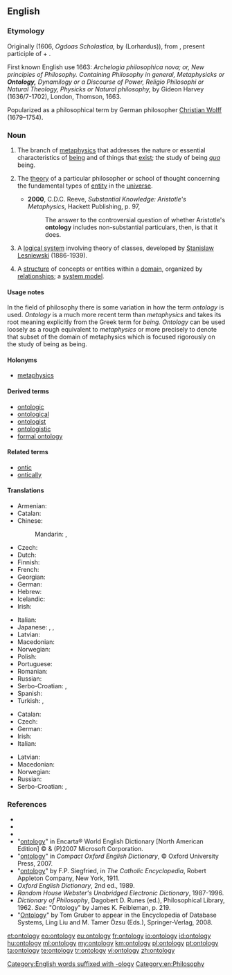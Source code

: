 ==English==

{{wikipedia}}

===Etymology===
Originally {{etyl|la}} {{term|ontologia|lang=la}} (1606, ''Ogdoas Scholastica,'' by {{w|Jacob Lorhard}} (Lorhardus)), from {{etyl|grc}} {{term|ὤν||on|lang=grc}}, present participle of {{term|εἰμί||being, existing, essence|lang=grc}} + {{term|λόγος|tr=[[logos]]||account|lang=grc}}.

First known English use 1663: ''Archelogia philosophica nova; or, New principles of Philosophy. Containing Philosophy in general, Metaphysicks or '''Ontology,''' Dynamilogy or a Discourse of Power, Religio Philosophi or Natural Theology, Physicks or Natural philosophy,'' by Gideon Harvey (1636/7-1702), London, Thomson, 1663.

Popularized as a philosophical term by German philosopher [[w:Christian Wolff (philosopher)|Christian Wolff]] (1679–1754).

===Noun===
{{en-noun|ontolog|ies}}

# {{uncountable|philosophy}} The branch of [[metaphysics]] that addresses the nature or essential characteristics of [[being]] and of things that [[exist]]; the study of being ''[[qua]]'' being.
# {{countable|philosophy}} The [[theory]] of a particular philosopher or school of thought concerning the fundamental types of [[entity]] in the [[universe]].
#* '''2000''', C.D.C. Reeve, ''Substantial Knowledge: Aristotle's Metaphysics'', Hackett Publishing, p. 97,
#*: The answer to the controversial question of whether Aristotle's '''ontology''' includes non-substantial particulars, then, is that it does.
# {{logic}} A [[logical system]] involving theory of classes, developed by [[w:Stanislaw_Lesniewski|Stanislaw Lesniewski]] (1886-1939).
# {{context|computer science|information science}} A [[structure]] of concepts or entities within a [[domain]], organized by [[relationship]]s; a [[system model]].

====Usage notes====
In the field of philosophy there is some variation in how the term ''ontology'' is used.  ''Ontology'' is a much more recent term than ''metaphysics'' and takes its root meaning explicitly from the Greek term for ''being.''  ''Ontology'' can be used loosely as a rough equivalent to ''metaphysics'' or more precisely to denote that subset of the domain of metaphysics which is focused rigorously on the study of being as being.

====Holonyms====
* [[metaphysics]]

====Derived terms====
* [[ontologic]]
* [[ontological]]
* [[ontologist]]
* [[ontologistic]]
* [[formal ontology]]

====Related terms====
* [[ontic]]
* [[ontically]]

====Translations====
{{trans-top|study of being}}
* Armenian: {{t-|hy|գոյաբանություն|tr=goyabanutʿyun|sc=Armn}}
* Catalan: {{t-|ca|ontologia|f}}
* Chinese:
*: Mandarin: {{t|cmn|本體論|sc=Hani}}, {{t|cmn|本体论|tr=běntǐlùn|sc=Hani}}
* Czech: {{t+|cs|ontologie|f}}
* Dutch: {{t+|nl|ontologie}}
* Finnish: {{t+|fi|ontologia}}
* French: {{t+|fr|ontologie|f}}
* Georgian: {{t-|ka|ონთოლოგია|tr=ont'ologia|sc=Geor}}
* German: {{t+|de|Ontologie|f}}
* Hebrew: {{t+|he|אונטולוגיה|tr=ontológia|f}}
* Icelandic: {{t-|is|verufræði|f}}
* Irish: {{t-|ga|ointeolaíocht|f}}
{{trans-mid}}
* Italian: {{t+|it|ontologia|f}}
* Japanese: {{t-|ja|存在論|tr=そんざいろん, sonzairon|sc=Jpan}}, {{t-|ja|オントロジー|tr=ontorojī|sc=Jpan}}, {{t-|ja|本体論|tr=ほんたいろん, hontairon|sc=Jpan}}
* Latvian: {{t-|lv|ontoloģija|f}}
* Macedonian: {{t-|mk|онтологија|f|tr=ontológija|sc=Cyrl}}
* Norwegian: {{t-|no|ontologi|m}}
* Polish: {{t+|pl|ontologia}}
* Portuguese: {{t+|pt|ontologia|f}}
* Romanian: {{t-|ro|ontologie}}
* Russian: {{t+|ru|онтология|f|tr=ontológija|sc=Cyrl}}
* Serbo-Croatian: {{t-|sh|ontologija|f|alt=ontològija}}, {{t-|sh|онтологија|f}}
* Spanish: {{t+|es|ontología|f}}
* Turkish: {{t-|tr|varlık felsefesi}}, {{t+|tr|ontoloji}}
{{trans-bottom}}

{{trans-top|system model in computer science}}
* Catalan: {{t-|ca|ontologia|f}}
* Czech: {{t+|cs|ontologie|f}}
* German: {{t+|de|Ontologie|f}}
* Irish: {{t-|ga|ointeolaíocht|f}}
* Italian: {{t+|it|ontologia|f}}
{{trans-mid}}
* Latvian: {{t-|lv|ontoloģija|f}}
* Macedonian: {{t-|mk|онтологија|f|tr=ontológija|sc=Cyrl}}
* Norwegian: {{t-|no|ontologi|m}}
* Russian: {{t+|ru|онтология|f|tr=ontológija|sc=Cyrl}}
* Serbo-Croatian: {{t-|sh|ontologija|f|alt=ontològija}}, {{t-|sh|онтологија|f}}
{{trans-bottom}}

===References===
* {{R:Webster 1828}}
* {{R:Webster 1913|ontology}}
* {{R:Dictionary.com|ontology}}
* "[http://encarta.msn.com/dictionary_/ontology.html ontology]" in Encarta® World English Dictionary [North American Edition] © & (P)2007 Microsoft Corporation.
* "[http://www.askoxford.com/concise_oed/ontology?view=uk ontology]" in ''Compact Oxford English Dictionary'', © Oxford University Press, 2007.
* "[http://www.newadvent.org/cathen/11258a.htm ontology]" by F.P. Siegfried, in ''The Catholic Encyclopedia'', Robert Appleton Company, New York, 1911.
* ''Oxford English Dictionary'', 2nd ed., 1989.
* ''Random House Webster's Unabridged Electronic Dictionary'', 1987-1996.
* ''Dictionary of Philosophy'', Dagobert D. Runes (ed.), Philosophical Library, 1962. ''See:'' "Ontology" by James K. Feibleman, p. 219.
* "[http://tomgruber.org/writing/ontology-definition-2007.htm Ontology]" by Tom Gruber to appear in the Encyclopedia of Database Systems, Ling Liu and M. Tamer Özsu (Eds.), Springer-Verlag, 2008.

[[Category:English words suffixed with -ology]]
[[Category:en:Philosophy]]

[[et:ontology]]
[[eo:ontology]]
[[eu:ontology]]
[[fr:ontology]]
[[io:ontology]]
[[id:ontology]]
[[hu:ontology]]
[[ml:ontology]]
[[my:ontology]]
[[km:ontology]]
[[pl:ontology]]
[[pt:ontology]]
[[ta:ontology]]
[[te:ontology]]
[[tr:ontology]]
[[vi:ontology]]
[[zh:ontology]]
